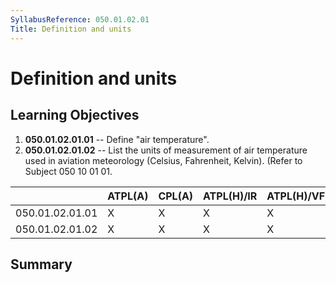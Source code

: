 ```yaml
---
SyllabusReference: 050.01.02.01
Title: Definition and units
---
```


# Definition and units

## Learning Objectives

1.  **050.01.02.01.01** -- Define "air temperature".
2.  **050.01.02.01.02** -- List the units of measurement of air temperature used
    in aviation meteorology (Celsius, Fahrenheit, Kelvin). (Refer to Subject 050
    10 01 01.

|                 | ATPL(A) | CPL(A) | ATPL(H)/IR | ATPL(H)/VFR | CPL(H) | IR  | CBIR(A) |
| --------------- | ------- | ------ | ---------- | ----------- | ------ | --- | ------- |
| 050.01.02.01.01 | X       | X      | X          | X           | X      | X   | X       |
| 050.01.02.01.02 | X       | X      | X          | X           | X      | X   | X       |

## Summary
